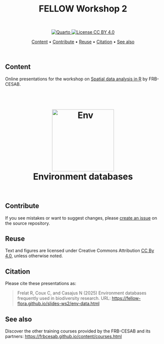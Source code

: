 <h1 align="center">
  <br>FELLOW Workshop 2<br>
</h1>

<br>

<p align="center">
  <a href="https://quarto.org/">
    <img src="https://img.shields.io/badge/Made%20with-Quarto-blue.svg" alt="Quarto">
  </a>
  <a href="https://choosealicense.com/licenses/cc-by-4.0/">
    <img src="https://img.shields.io/badge/License-CC%20BY%204.0-green.svg" alt="License CC BY 4.0">
  </a>
</p>



<p align="center">
  <a href="#content">Content</a> •
  <a href="#contribute">Contribute</a> •
  <a href="#reuse">Reuse</a> •
  <a href="#citation">Citation</a> •
  <a href="#see-also">See also</a>
</p>

<br>


## Content

Online presentations for the workshop on [Spatial data analysis in R](https://frbcesab.github.io/spatial-r/) by FRB-CESAB.

<!--
<h1 align="center">
  <br>
  <a href="https://fellow-flora.github.io/slides-ws2/intro-git.html"><img src="img/git-logo.png" alt="Git" width="200"></a>
  <br>Introduction to git and Github<br>
</h1>


<h1 align="center">
  <br>
  <a href="https://fellow-flora.github.io/slides-ws2/fellow-traits.html"><img src="img/fellow-logo.png" alt="Traits" width="200"></a>
  <br>FELLOW traits database<br>
</h1>
-->

<h1 align="center">
  <br>
  <a href="https://frbcesab.github.io/spatial-slides/env-data.html"><img src="img/logo-dataenv-title.png" alt="Env" width="200"></a>
  <br>Environment databases<br>
</h1>



<br>

## Contribute

If you see mistakes or want to suggest changes, please [create an issue](https://frbcesab.github.io/spatial-slides/issues/new) on the source repository.


## Reuse

Text and figures are licensed under Creative Commons Attribution [CC By 4.0](https://creativecommons.org/licenses/by/4.0/), unless otherwise noted.


## Citation

Please cite these presentations as:

> Frelat R, Coux C, and Casajus N (2025) Environment databases frequently used in biodiversity research. URL: <https://fellow-flora.github.io/slides-ws2/env-data.html>  



## See also

Discover the other training courses provided by the FRB-CESAB and its partners: <https://frbcesab.github.io/content/courses.html>